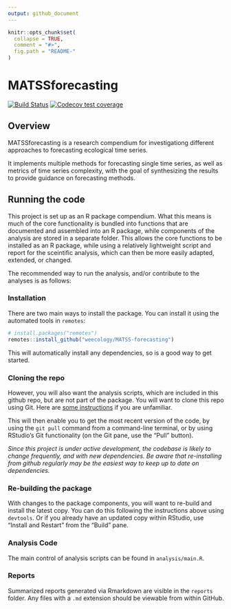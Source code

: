 ```yaml
---
output: github_document
---
```


<!-- README.md is generated from README.Rmd. Please edit that file -->

```r
knitr::opts_chunk$set(
  collapse = TRUE,
  comment = "#>",
  fig.path = "README-"
)
```

# MATSSforecasting

<!-- badges: start -->
[![Build Status](https://travis-ci.org/weecology/MATSS-forecasting.svg?branch=master)](https://travis-ci.org/weecology/MATSS-forecasting)
[![Codecov test coverage](https://codecov.io/gh/weecology/MATSS-forecasting/branch/master/graph/badge.svg)](https://codecov.io/gh/weecology/MATSS-forecasting?branch=master)
<!-- badges: end -->

## Overview

MATSSforecasting is a research compendium for investigationg different approaches to forecasting ecological time series. 

It implements multiple methods for forecasting single time series, as well as metrics of time series complexity, with the goal of synthesizing the results to provide guidance on forecasting methods.

## Running the code

This project is set up as an R package compendium. What this means is much of the core functionality is bundled into functions that are documented and assembled into an R package, while components of the analysis are stored in a separate folder. This allows the core functions to be installed as an R package, while using a relatively lightweight script and report for the sceintific analysis, which can then be more easily adapted, extended, or changed.

The recommended way to run the analysis, and/or contribute to the analyses is as follows:

### Installation

There are two main ways to install the package. You can install it using the automated tools in `remotes`:

```r
# install.packages("remotes")
remotes::install_github("weecology/MATSS-forecasting")
```

This will automatically install any dependencies, so is a good way to get started.

### Cloning the repo

However, you will also want the analysis scripts, which are included in this github repo, but are not part of the package. You will want to clone this repo using Git. Here are [some instructions](https://happygitwithr.com/rstudio-git-github.html) if you are unfamiliar.

This will then enable you to get the most recent version of the code, by using the `git pull` command from a command-line terminal, or by using RStudio's Git functionality (on the Git pane, use the "Pull" button).

*Since this project is under active development, the codebase is likely to change frequently, and with new dependencies. Be aware that re-installing from github regularly may be the easiest way to keep up to date on dependencies.*

### Re-building the package

With changes to the package components, you will want to re-build and install the latest copy. You can do this following the instructions above using `devtools`. Or if you already have an updated copy within RStudio, use "Install and Restart" from the "Build" pane.

### Analysis Code

The main control of analysis scripts can be found in `analysis/main.R`.

### Reports

Summarized reports generated via Rmarkdown are visible in the `reports` folder. Any files with a `.md` extension should be viewable from within GitHub.

